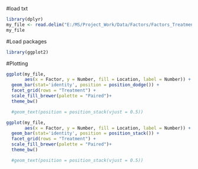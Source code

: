 #load txt
```{r}
library(dplyr)
my_file <- read.delim("E:/MS/Project_Work/Data/Factors/Factors_Treatment_2.txt")
my_file
```
#Load packages
```{r}
library(ggplot2)
```

#Plotting
```{r}
ggplot(my_file, 
       aes(x = Factor, y = Number, fill = Location, label = Number)) +
  geom_bar(stat='identity', position = position_dodge()) +
  facet_grid(rows = "Treatment") +
  scale_fill_brewer(palette = "Paired")+
  theme_bw()

  #geom_text(position = position_stack(vjust = 0.5))
```
```{r}
ggplot(my_file, 
       aes(x = Factor, y = Number, fill = Location, label = Number)) +
  geom_bar(stat='identity', position = position_stack()) +
  facet_grid(rows = "Treatment") +
  scale_fill_brewer(palette = "Paired")+
  theme_bw()

  #geom_text(position = position_stack(vjust = 0.5))
```
